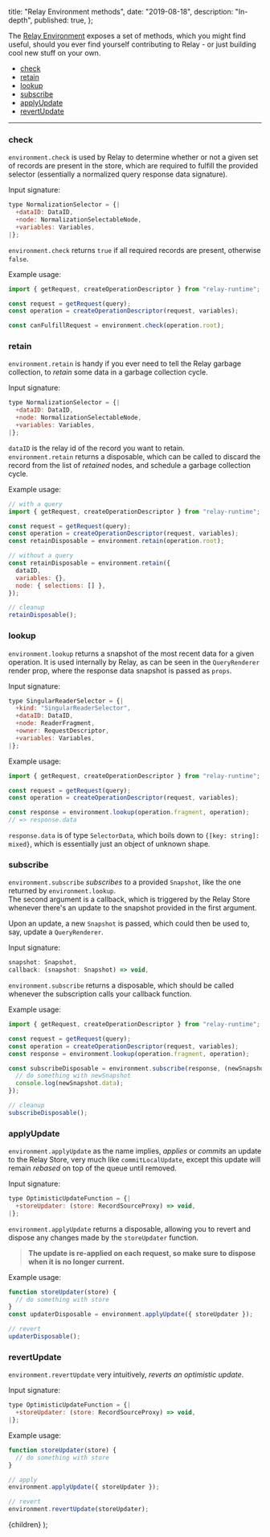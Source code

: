 
  title: "Relay Environment methods",
  date: "2019-08-18",
  description: "In-depth",
  published: true,
};

The [Relay Environment](https://relay.dev/docs/en/relay-environment) exposes a set of methods, which you might find useful,
should you ever find yourself contributing to Relay - or just building cool new stuff on your own.

- [check](#check)
- [retain](#retain)
- [lookup](#lookup)
- [subscribe](#subscribe)
- [applyUpdate](#applyUpdate)
- [revertUpdate](#revertUpdate)

---

### check

`environment.check` is used by Relay to determine whether or not a given set of records are present in the store,
which are required to fulfill the provided selector (essentially a normalized query response data signature).

Input signature:

```javascript
type NormalizationSelector = {|
  +dataID: DataID,
  +node: NormalizationSelectableNode,
  +variables: Variables,
|};
```

`environment.check` returns `true` if all required records are present, otherwise `false`.

Example usage:

```javascript {6}
import { getRequest, createOperationDescriptor } from "relay-runtime";

const request = getRequest(query);
const operation = createOperationDescriptor(request, variables);

const canFulfillRequest = environment.check(operation.root);
```

### retain

`environment.retain` is handy if you ever need to tell the Relay garbage collection,
to _retain_ some data in a garbage collection cycle.

Input signature:

```javascript
type NormalizationSelector = {|
  +dataID: DataID,
  +node: NormalizationSelectableNode,
  +variables: Variables,
|};
```

`dataID` is the relay id of the record you want to retain.  
`environment.retain` returns a disposable, which can be called to discard the record from the list of _retained_ nodes, and schedule a garbage collection cycle.

Example usage:

```javascript {6,9,16}
// with a query
import { getRequest, createOperationDescriptor } from "relay-runtime";

const request = getRequest(query);
const operation = createOperationDescriptor(request, variables);
const retainDisposable = environment.retain(operation.root);

// without a query
const retainDisposable = environment.retain({
  dataID,
  variables: {},
  node: { selections: [] },
});

// cleanup
retainDisposable();
```

### lookup

`environment.lookup` returns a snapshot of the most recent data for a given operation.
It is used internally by Relay, as can be seen in the `QueryRenderer` render prop,
where the response data snapshot is passed as `props`.

Input signature:

```javascript
type SingularReaderSelector = {|
  +kind: "SingularReaderSelector",
  +dataID: DataID,
  +node: ReaderFragment,
  +owner: RequestDescriptor,
  +variables: Variables,
|};
```

Example usage:

```javascript {6}
import { getRequest, createOperationDescriptor } from "relay-runtime";

const request = getRequest(query);
const operation = createOperationDescriptor(request, variables);

const response = environment.lookup(operation.fragment, operation);
// => response.data
```

`response.data` is of type `SelectorData`, which boils down to `{[key: string]: mixed}`,
which is essentially just an object of unknown shape.

### subscribe

`environment.subscribe` _subscribes_ to a provided `Snapshot`, like the one returned by `environment.lookup`.  
The second argument is a callback, which is triggered by the Relay Store whenever there's an update
to the snapshot provided in the first argument.

Upon an update, a new `Snapshot` is passed, which could then be used to, say, update a `QueryRenderer`.

Input signature:

```javascript
snapshot: Snapshot,
callback: (snapshot: Snapshot) => void,
```

`environment.subscribe` returns a disposable, which should be called whenever the subscription calls your callback function.

Example usage:

```javascript {7,13}
import { getRequest, createOperationDescriptor } from "relay-runtime";

const request = getRequest(query);
const operation = createOperationDescriptor(request, variables);
const response = environment.lookup(operation.fragment, operation);

const subscribeDisposable = environment.subscribe(response, (newSnapshot) => {
  // do something with newSnapshot
  console.log(newSnapshot.data);
});

// cleanup
subscribeDisposable();
```

### applyUpdate

`environment.applyUpdate` as the name implies, _applies_ or _commits_ an update to the Relay Store, very much like `commitLocalUpdate`,
except this update will remain _rebased_ on top of the queue until removed.

Input signature:

```javascript
type OptimisticUpdateFunction = {|
  +storeUpdater: (store: RecordSourceProxy) => void,
|};
```

`environment.applyUpdate` returns a disposable, allowing you to revert and dispose any changes made by the `storeUpdater` function.

> **The update is re-applied on each request, so make sure to dispose when it is no longer current.**

Example usage:

```javascript {4,7}
function storeUpdater(store) {
  // do something with store
}
const updaterDisposable = environment.applyUpdate({ storeUpdater });

// revert
updaterDisposable();
```

### revertUpdate

`environment.revertUpdate` very intuitively, _reverts an optimistic update_.

Input signature:

```javascript
type OptimisticUpdateFunction = {|
  +storeUpdater: (store: RecordSourceProxy) => void,
|};
```

Example usage:

```javascript {11}
function storeUpdater(store) {
  // do something with store
}

// apply
environment.applyUpdate({ storeUpdater });

// revert
environment.revertUpdate(storeUpdater);
```

  <BlogPostLayout meta={meta}>{children}</BlogPostLayout>
);
